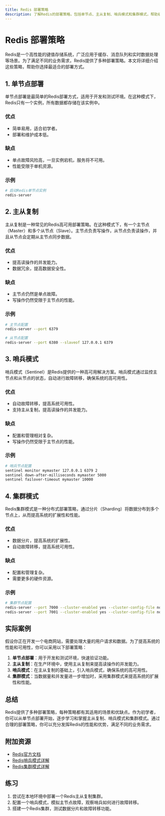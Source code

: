 ```yaml
---
title: Redis 部署策略
description: 了解Redis的部署策略，包括单节点、主从复制、哨兵模式和集群模式，帮助初学者掌握Redis的运维实践。
---
```


# Redis 部署策略

Redis是一个高性能的键值存储系统，广泛应用于缓存、消息队列和实时数据处理等场景。为了满足不同的业务需求，Redis提供了多种部署策略。本文将详细介绍这些策略，帮助你选择最适合的部署方式。

## 1. 单节点部署

单节点部署是最简单的Redis部署方式，适用于开发和测试环境。在这种模式下，Redis只有一个实例，所有数据都存储在该实例中。

### 优点
- 简单易用，适合初学者。
- 部署和维护成本低。

### 缺点
- 单点故障风险高，一旦实例宕机，服务将不可用。
- 性能受限于单机资源。

### 示例
```bash
# 启动Redis单节点实例
redis-server
```

## 2. 主从复制

主从复制是一种常见的Redis高可用部署策略。在这种模式下，有一个主节点（Master）和多个从节点（Slave）。主节点负责写操作，从节点负责读操作，并且从节点会定期从主节点同步数据。

### 优点
- 提高读操作的并发能力。
- 数据冗余，提高数据安全性。

### 缺点
- 主节点仍然是单点故障。
- 写操作仍然受限于主节点的性能。

### 示例
```bash
# 主节点配置
redis-server --port 6379

# 从节点配置
redis-server --port 6380 --slaveof 127.0.0.1 6379
```

## 3. 哨兵模式

哨兵模式（Sentinel）是Redis提供的一种高可用解决方案。哨兵模式通过监控主节点和从节点的状态，自动进行故障转移，确保系统的高可用性。

### 优点
- 自动故障转移，提高系统可用性。
- 支持主从复制，提高读操作的并发能力。

### 缺点
- 配置和管理相对复杂。
- 写操作仍然受限于主节点的性能。

### 示例
```bash
# 哨兵节点配置
sentinel monitor mymaster 127.0.0.1 6379 2
sentinel down-after-milliseconds mymaster 5000
sentinel failover-timeout mymaster 10000
```

## 4. 集群模式

Redis集群模式是一种分布式部署策略，通过分片（Sharding）将数据分布到多个节点上，从而提高系统的扩展性和性能。

### 优点
- 数据分片，提高系统的扩展性。
- 自动故障转移，提高系统可用性。

### 缺点
- 配置和管理复杂。
- 需要更多的硬件资源。

### 示例
```bash
# 集群节点配置
redis-server --port 7000 --cluster-enabled yes --cluster-config-file nodes-7000.conf --cluster-node-timeout 5000
redis-server --port 7001 --cluster-enabled yes --cluster-config-file nodes-7001.conf --cluster-node-timeout 5000
```

## 实际案例

假设你正在开发一个电商网站，需要处理大量的用户请求和数据。为了提高系统的性能和可用性，你可以采用以下部署策略：

1. **单节点部署**：用于开发和测试环境，快速验证功能。
2. **主从复制**：在生产环境中，使用主从复制来提高读操作的并发能力。
3. **哨兵模式**：在主从复制的基础上，引入哨兵模式，确保系统的高可用性。
4. **集群模式**：当数据量和并发量进一步增加时，采用集群模式来提高系统的扩展性和性能。

## 总结

Redis提供了多种部署策略，每种策略都有其适用的场景和优缺点。作为初学者，你可以从单节点部署开始，逐步学习和掌握主从复制、哨兵模式和集群模式。通过合理的部署策略，你可以充分发挥Redis的性能和优势，满足不同的业务需求。

## 附加资源

- [Redis官方文档](https://redis.io/documentation)
- [Redis哨兵模式详解](https://redis.io/topics/sentinel)
- [Redis集群模式详解](https://redis.io/topics/cluster-tutorial)

## 练习

1. 尝试在本地环境中部署一个Redis主从复制集群。
2. 配置一个哨兵模式，模拟主节点故障，观察哨兵如何进行故障转移。
3. 搭建一个Redis集群，测试数据分片和故障转移功能。
